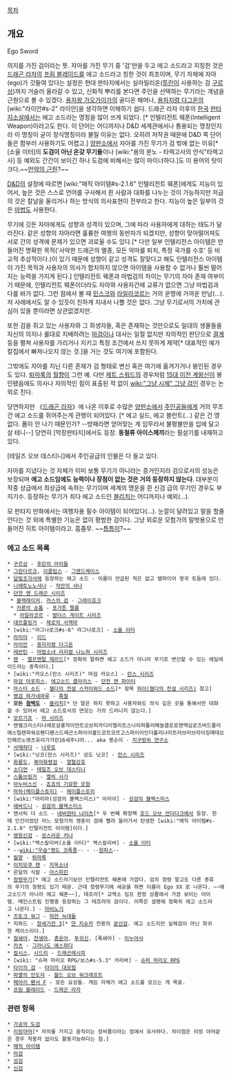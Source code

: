 [[목차]]

== 개요 ==
Ego Sword

의지를 가진 검이라는 뜻. 자아를 가진 무기 중 '검'만을 두고 에고 소드라고 지칭한 것은 [[드래곤 라자]]의 [[프림 블레이드]]를 에고 소드라고 칭한 것이 최초이며, 무기 자체에 자아(ego)가 깃들여 있다는 설정은 현대 판타지에서는 실마릴리온([[투린]]이 사용하는 검 [[구르상]])까지 거슬러 올라갈 수 있고, 신화적 뿌리를 본다면 주인을 선택하는 무기라는 개념을 근원으로 볼 수 있겠다. [[용자왕 가오가이가]]의 골디온 해머나, [[용자지령 다그온]]의 [wiki:"라이안#s-2" 라이안]을 생각하면 이해하기 쉽다. 드래곤 라자 이후의 [[한국]] [[판타지소설]]에서는 에고 소드라는 명칭을 많이 쓰게 되었다. [* 인텔리전트 웨폰(Intelligent Weapon)이라고도 한다. 이 단어는 어디까지나 D&D 세계관에서나 통용되는 명칭인지라 이 명칭이 굳이 정식명칭이라 불릴 이유는 없다. 오히려 저작권 때문에 D&D 쪽 단어들은 함부러 사용하기도 어렵고.] [[양판소]]에서 자아를 가진 무기가 검 밖에 없는 이유[* [소울 이터]의 '''도검이 아닌 온갖 무기들'''이나 [wiki:"용의 분노 - 타렉고사의 안식"타렉고사] 등 예외도 간간이 보이긴 하나 도검에 비해서는 많이 마이너하다.]도 이 용어의 탓이 크다.~~[[만악의 근원]]?~~

[[D&D]]의 설정에 따르면 [wiki:"매직 아이템#s-2.1.6" 인텔리전트 웨폰]에게도 지능이 있어서, 높은 것은 스스로 언어를 구사해서 쥔 사람과 대화를 나누는 것이 가능하지만 저급의 것은 칼날을 울리거나 하는 방식의 의사표현이 전부라고 한다. 지능이 높은 일부의 것은 [[마법]]도 사용한다.

무기에 깃든 자아에게도 성향과 성격이 있으며, 그에 따라 사용자에게 대하는 태도가 달라진다. 같은 성향의 자아라면 훌륭한 여행의 동반자가 되겠지만, 성향이 맞아떨어져도 서로 간의 성격에 문제가 있으면 괴로울 수도 있다.[* 다만 일부 인텔리전스 아이템은 만들어진 명확한 목적('사악한 드래곤의 멸종, 모든 악마를 퇴치, 특정 국가를 수호' 등 비교적 추상적이다.)이 있기 때문에 성향이 같고 성격도 잘맞다고 해도 인텔리전스 아이템이 가진 목적과 사용자의 의사가 합치하지 않으면 아이템을 사용할 수 없거나 훨씬 떨어지는 능력을 가지게 된다.] 인텔리전트 웨폰과 마법검의 차이는 무기의 자아 존재 여부이기 때문에, 인텔리전트 웨폰이더라도 자아와 사용자간에 교류가 없으면 그냥 마법검과 다를 바가 없다. 그런 점에서 볼 때 [[민스크]]와 [[라일라코르]]는 거의 운명에 가까운 만남(...). 저 사례에서도 알 수 있듯이 친하게 지내서 나쁠 것은 없다. 그냥 무기로서의 가치에 관심이 있을 뿐이라면 상관없겠지만.

또한 검을 쥐고 있는 사용자와 그 희생자들, 혹은 존재하는 것만으로도 일대의 생물들을 자신의 의지나 룰대로 지배하려는 [[마검]]이나 대사는 일절 없지만 자의적인 판단으로 [[결계]] 등을 펼쳐 사용자를 가리거나 지키고 특정 조건에서 쓰지 못하게 제약[* 대표적인 예가 칼집에서 빠져나오지 않는 것.]을 거는 것도 여기에 포함된다.

그밖에도 자아를 지닌 다른 존재가 검 형태로 변신 혹은 여기에 옮겨가거나 봉인된 경우도 있다. [[퇴마록]]의 [[월향]]이 그런 예. 다만 [[제트 스워드]]의 경우처럼 [[15대 이전 계왕신]]이 봉인됐음에도 의사나 자의적인 힘이 표출된 적 없이 [[wiki:"그냥 시체" 그냥 검]]인 경우는 논외로 친다.

당연하지만 《[[드래곤 라자]]》에 나온 이후로 수많은 [[양판소]]에서 [[주인공]]들에게 거의 무조건 에고 소드를 쥐어주는게 관행이 되어있다. [* 에고 실드, 에고 블런트(…) 같은 건 영 없다. 폼이 안 나기 때문인가? --방패라면 얻어맞는 게 임무라서 불평불만을 입에 달고 살 테니--] 당연히 [막장판타지]에서도 등장. '''동철류 아이스께끼'''라는 필살기를 내재하고 있다.

[테일즈 오브 데스티니]에서 주인공급의 인물은 다 들고 있다.

자아를 지녔다는 것 자체가 이미 보통 무기가 아니라는 증거인지라 검으로서의 성능은 보장되며 '''에고 소드임에도 능력이나 장점이 없는 것은 거의 등장하지 않는다'''. 대부분이 작중 상급에서 최상급에 속하는 무기이며 세계의 명운을 쥔 신검 급의 무기인 경우도 부지기수. 등장하는 무기가 죄다 에고 소드인 [[블리치]]는 어디까지나 예외(…). 

모 판타지 만화에서는 여행자용 필수 아이템이 되어있다(…). 눈깔이 달려있고 말을 할줄 안다는 것 외에 특별한 기능은 없이 평범한 검이다. 그냥 외로운 모험가의 말벗용으로 만들어진 히트 아이템이라고. 흠좀무. ~~[[틈틈이]]?~~

=== 에고 소드 목록 ===
 * [[구르상]] - [[후린의 아이들]]
 * [[그란다르크]], [[이클립스]] - [[그랜드체이스]]
 * [[달빛조각사]]에 등장하는 에고 소드 - 이름이 언급된 적은 없고 뱀파이어 왕국 토둠에 있다.
 * [[니에토노노샤나]] - [[작안의 샤나]]
 * [[던전 앤 드래곤 시리즈]]
  * [[블랙레이저]], [[카스의 검]] - [[그레이호크]]
  * [[카론의 손톱]] - [[포가튼 렐름]]
   * [[라일라코르]] - [[발더스 게이트 시리즈]]
 * [[데르플링거]] - [[제로의 사역마]]
 * [wiki:"라그나로크#s-6" 라그나로크] - [[소울 이터]]
 * [[라미아]] - [[이드]]
 * [[라이안]] - [[용자지령 다그온]]
 * [[레반틴]] - [[마법소녀 리리컬 나노하 시리즈]]
 * [[렌]] - [[엘르멘탈 제라드]][* 정확히 말하면 에고 소드가 아니라 무기로 변신할 수 있는 에딜레이드라는 종족이다.]
 * [wiki:"카오스(란스 시리즈)" 마검 카오스] - [[란스 시리즈]]
 * [[마검 아포피스]], [[에고소드 클라리스]] - [[던전 앤 파이터]]
 * [[마스터 소드]] - [[젤다의 전설 스카이워드 소드]][* 항목 [[파이(젤다의 전설 시리즈)]] 참고]
 * [[명검 하가네마루]] - [[흑철]]
 * '''모든 [[참백도]]''' - [[블리치]][* 단 말은 하지 못하고 사용자와도 의식 깊은 곳을 통해서만 대화할 수 있어서 에고 소드로서의 면모는 거의 드러나지 않는다.]
 * [[모르기프]] - [[마 시리즈]]
 * 엔젤크리스티나에로살롱자이언트오브피카디리엘리트스나이퍼폴리페놀클로로젠맥심로즈버드폴리에스틸렌파워오펜디펜스드래곤스파이어볼드모트모르고스파이어인더홀리나이트러브러브라이징메테오인페르노렛츠유리가가린16세주니어... aka 봉순이 - [[지구방위 연구소]]
 * [[사메하다]] - [[나루토]]
 * [wiki:"닛코(란스 시리즈)" 성도 닛코] - [[란스 시리즈]]
 * [[화룡도]], [[복마화령검]] - [[열혈강호]]
 * [[소디언]] - [[테일즈 오브 데스티니]]
 * [[스톰브링거]] - [[엘릭 사가]]
 * [[아누비스신]] - [[죠죠의 기묘한 모험]]
 * [[마하(메이플스토리)]] - [[메이플스토리]]
 * [wiki:"아리아(성검의 블랙스미스)" 아리아] - [[성검의 블랙스미스]]
 * [[에바드니]] - [[성검의 블랙스미스]]
 * 엔서릭 더 소드 - [[네버윈터 나이츠]][* 두 번째 확장팩 [[네버윈터 나이츠#s-1.3.2|호드 오브 언더다크]]에서 등장. 한때 인간이었던 어느 모험가의 영혼이 검에 빨려 들어가서 탄생한 [wiki:"매직 아이템#s-2.1.6" 인텔리전트 아이템]이다.]
 * [[영원신검]] - [[성스러운 카나]]
 * [wiki:"엑스칼리버(소울 이터)" 엑스칼리버] - [[소울 이터]]
 * --[[wiki:"우솝"명도 코폭풍]]-- - --[[원피스]]--
 * [[월향]] - [[퇴마록]]
 * [[이치모쿠 렌]] - [[지옥소녀]]
 * 온달의 식칼 - [[아스피린]]
 * [[정령무기]][* 에고 소드라기보단 인텔리전트 웨폰에 가깝다. 검의 정령 말고도 다른 종류의 무기의 정령도 있기 때문. 근데 정령무기에 세공을 하면 이름이 Ego XX 로 나온다. ~~에고소드가 아니라 에고 웨폰~~], 테흐라[* 교역소 임프 한정 상품에서 가끔 보이는 아이템. 메인스트림 진행중 등장하는 그 테흐라의 검이다. 이쪽은 설명에 정확히 에고 소드라고 나온다.] - [[마비노기]]
 * [[즈토크 워그]] - [[하얀 늑대들]]  
 * 지하드 - [[창세기전 3]][* [[얀 지슈카]] 전용의 [[광선검]]. 에고 소드지만 실체검이 아닌 희귀한 케이스이다.]
 * [[철쇄아]], [[천생아]], [[총운아]], [[투귀신]], [폭쇄아] - [[이누야샤]]
 * [[미레유|카츠]] - [[그라나도 에스파다]]
 * [[칼시스]], [[시드리]] - [[드래곤레시피]]
 * [wiki: "슈퍼 마리오 RPG/보스#s-5.3" 카리바] - [[슈퍼 마리오 RPG]]
 * [[타이의 검]] - [[타이의 대모험]]
 * [[파멸의 인도자]] - [[월드 오브 워크래프트]]
 * [[페어리 펜서 F]] - 모든 요성들. 게임 자체가 에고 소드를 모으는 게 목표.
 * [[프림 블레이드]] - [[드래곤 라자]]

=== 관련 항목 ===
 * [[가공의 도검]]
 * [[리빙아머]][* 자의를 가지고 움직이는 장비품이라는 점에서 유사하다. 차이점은 리빙 아머같은 경우 착용자 없이도 활동가능하다는 점.]
 * [[매직 아이템]]
 * [[마검]]
 * [[성검]]
 * [[신검]]
